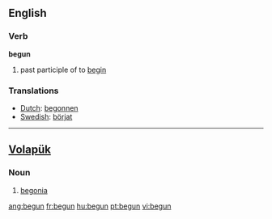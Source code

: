 ==English==

===Verb===
'''begun'''
# past participle of to [[begin]]

=== Translations ===
*[[Dutch]]: [[begonnen]]
*[[Swedish]]: [[börjat]]

----

== [[Volapük]] ==

===Noun=== 
# [[begonia]]

[[ang:begun]]
[[fr:begun]]
[[hu:begun]]
[[pt:begun]]
[[vi:begun]]